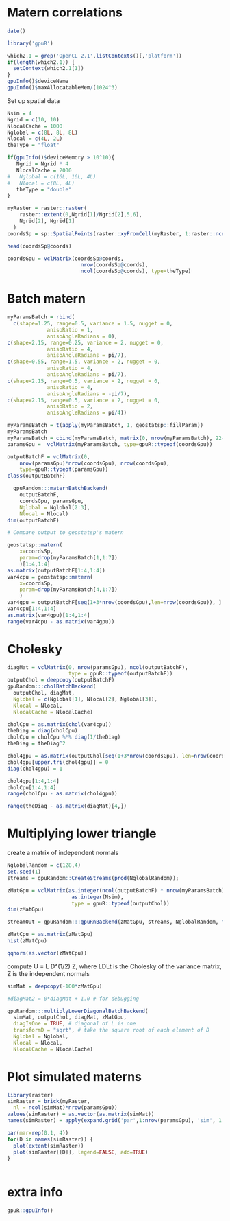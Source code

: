 <!--
%\VignetteEngine{knitr::knitr}
%\VignetteIndexEntry{Matern correlations}
-->


# Matern correlations

```r
date()
```


```r
library('gpuR')
```


```r
which2.1 = grep('OpenCL 2.1',listContexts()[,'platform'])
if(length(which2.1)) {
  setContext(which2.1[1])
}
gpuInfo()$deviceName
gpuInfo()$maxAllocatableMem/(1024^3)
```

Set up spatial data

```r

Nsim = 4
Ngrid = c(10, 10)
NlocalCache = 1000
Nglobal = c(8L, 8L, 8L)
Nlocal = c(4L, 2L)
theType = "float"

if(gpuInfo()$deviceMemory > 10^10){
   Ngrid = Ngrid * 4
   NlocalCache = 2000
#   Nglobal = c(16L, 16L, 4L)
#   Nlocal = c(8L, 4L)
   theType = "double"
}

myRaster = raster::raster(
    raster::extent(0,Ngrid[1]/Ngrid[2],5,6),
    Ngrid[2], Ngrid[1]
  )
coordsSp = sp::SpatialPoints(raster::xyFromCell(myRaster, 1:raster::ncell(myRaster)))

head(coordsSp@coords)

coordsGpu = vclMatrix(coordsSp@coords, 
                        nrow(coordsSp@coords), 
                        ncol(coordsSp@coords), type=theType)
```



# Batch matern

```r
myParamsBatch = rbind(
  c(shape=1.25, range=0.5, variance = 1.5, nugget = 0, 
             anisoRatio = 1, 
             anisoAngleRadians = 0), 
c(shape=2.15, range=0.25, variance = 2, nugget = 0, 
             anisoRatio = 4, 
             anisoAngleRadians = pi/7),
c(shape=0.55, range=1.5, variance = 2, nugget = 0, 
             anisoRatio = 4, 
             anisoAngleRadians = pi/7),
c(shape=2.15, range=0.5, variance = 2, nugget = 0, 
             anisoRatio = 4, 
             anisoAngleRadians = -pi/7),
c(shape=2.15, range=0.5, variance = 2, nugget = 0, 
             anisoRatio = 2, 
             anisoAngleRadians = pi/4))

myParamsBatch = t(apply(myParamsBatch, 1, geostatsp::fillParam))
myParamsBatch
myParamsBatch = cbind(myParamsBatch, matrix(0, nrow(myParamsBatch), 22-ncol(myParamsBatch)))
paramsGpu =  vclMatrix(myParamsBatch, type=gpuR::typeof(coordsGpu))

outputBatchF = vclMatrix(0, 
    nrow(paramsGpu)*nrow(coordsGpu), nrow(coordsGpu),
    type=gpuR::typeof(paramsGpu))
class(outputBatchF)
```


```r
  gpuRandom:::maternBatchBackend(
    outputBatchF,
    coordsGpu, paramsGpu,  
    Nglobal = Nglobal[2:3], 
    Nlocal = Nlocal)
dim(outputBatchF)
```



```r
# Compare output to geostatsp's matern

geostatsp::matern(
    x=coordsSp,
    param=drop(myParamsBatch[1,1:7])
    )[1:4,1:4]
as.matrix(outputBatchF[1:4,1:4])
var4cpu = geostatsp::matern(
    x=coordsSp,
    param=drop(myParamsBatch[4,1:7])
    )
var4gpu = outputBatchF[seq(1+3*nrow(coordsGpu),len=nrow(coordsGpu)), ]
var4cpu[1:4,1:4]
as.matrix(var4gpu)[1:4,1:4]
range(var4cpu - as.matrix(var4gpu))
```

# Cholesky


```r
diagMat = vclMatrix(0, nrow(paramsGpu), ncol(outputBatchF), 
                    type = gpuR::typeof(outputBatchF))
outputChol = deepcopy(outputBatchF)
gpuRandom:::cholBatchBackend(
  outputChol, diagMat, 
  Nglobal = c(Nglobal[1], Nlocal[2], Nglobal[3]),
  Nlocal = Nlocal,
  NlocalCache = NlocalCache)
```

```r
cholCpu = as.matrix(chol(var4cpu))
theDiag = diag(cholCpu)
cholCpu = cholCpu %*% diag(1/theDiag)
theDiag = theDiag^2

chol4gpu = as.matrix(outputChol[seq(1+3*nrow(coordsGpu), len=nrow(coordsGpu)),])
chol4gpu[upper.tri(chol4gpu)] = 0
diag(chol4gpu) = 1

chol4gpu[1:4,1:4]
cholCpu[1:4,1:4]
range(cholCpu - as.matrix(chol4gpu))

range(theDiag - as.matrix(diagMat)[4,])
```

# Multiplying lower triangle


create a matrix of independent normals


```r
NglobalRandom = c(128,4)
set.seed(1)
streams = gpuRandom::CreateStreams(prod(NglobalRandom));

zMatGpu = vclMatrix(as.integer(ncol(outputBatchF) * nrow(myParamsBatch)),
                     as.integer(Nsim),
                     type = gpuR::typeof(outputChol))
dim(zMatGpu)

streamOut = gpuRandom:::gpuRnBackend(zMatGpu, streams, NglobalRandom, "normal")

```

```r
zMatCpu = as.matrix(zMatGpu)
hist(zMatCpu)

qqnorm(as.vector(zMatCpu))

```




compute U = L D^(1/2) Z, where LDLt is the Cholesky of the variance matrix, Z is the independent normals

```r
simMat = deepcopy(-100*zMatGpu)

#diagMat2 = 0*diagMat + 1.0 # for debugging

gpuRandom:::multiplyLowerDiagonalBatchBackend(
  simMat, outputChol, diagMat, zMatGpu,
  diagIsOne = TRUE, # diagonal of L is one
  transformD = "sqrt", # take the square root of each element of D
  Nglobal = Nglobal,
  Nlocal = Nlocal,
  NlocalCache = NlocalCache)
```



# Plot simulated materns

```r
library(raster)
simRaster = brick(myRaster, 
  nl = ncol(simMat)*nrow(paramsGpu))
values(simRaster) = as.vector(as.matrix(simMat))
names(simRaster) = apply(expand.grid('par',1:nrow(paramsGpu), 'sim', 1:ncol(simMat)), 1, paste, collapse='')
```

```r
par(mar=rep(0.1, 4))
for(D in names(simRaster)) {
  plot(extent(simRaster))
  plot(simRaster[[D]], legend=FALSE, add=TRUE)
}
  
```


# extra info

```r
gpuR::gpuInfo()
```



